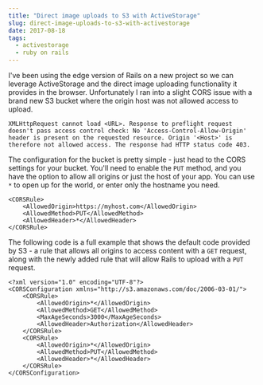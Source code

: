 ---
title: "Direct image uploads to S3 with ActiveStorage"
slug: direct-image-uploads-to-s3-with-activestorage
date: 2017-08-18
tags:
  - activestorage
  - ruby on rails
---

I've been using the edge version of Rails on a new project so we can leverage ActiveStorage and the direct image uploading functionality it provides in the browser. Unfortunately I ran into a slight CORS issue with a brand new S3 bucket where the origin host was not allowed access to upload.

```
XMLHttpRequest cannot load <URL>. Response to preflight request doesn't pass access control check: No 'Access-Control-Allow-Origin' header is present on the requested resource. Origin '<Host>' is therefore not allowed access. The response had HTTP status code 403.
```

The configuration for the bucket is pretty simple - just head to the CORS settings for your bucket. You'll need to enable the `PUT` method, and you have the option to allow all origins or just the host of your app. You can use `*` to open up for the world, or enter only the hostname you need.

```
<CORSRule>
    <AllowedOrigin>https://myhost.com</AllowedOrigin>
    <AllowedMethod>PUT</AllowedMethod>
    <AllowedHeader>*</AllowedHeader>
</CORSRule>
```

The following code is a full example that shows the default code provided by S3 - a rule that allows all origins to access content with a `GET` request, along with the newly added rule that will allow Rails to upload with a `PUT` request.

```
<?xml version="1.0" encoding="UTF-8"?>
<CORSConfiguration xmlns="http://s3.amazonaws.com/doc/2006-03-01/">
    <CORSRule>
        <AllowedOrigin>*</AllowedOrigin>
        <AllowedMethod>GET</AllowedMethod>
        <MaxAgeSeconds>3000</MaxAgeSeconds>
        <AllowedHeader>Authorization</AllowedHeader>
    </CORSRule>
    <CORSRule>
        <AllowedOrigin>*</AllowedOrigin>
        <AllowedMethod>PUT</AllowedMethod>
        <AllowedHeader>*</AllowedHeader>
    </CORSRule>
</CORSConfiguration>
```
